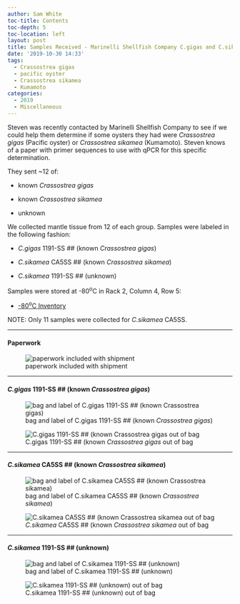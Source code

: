 ```yaml
---
author: Sam White
toc-title: Contents
toc-depth: 5
toc-location: left
layout: post
title: Samples Received - Marinelli Shellfish Company C.gigas and C.sikamea Oysters
date: '2019-10-30 14:33'
tags:
  - Crassostrea gigas
  - pacific oyster
  - Crassostrea sikamea
  - Kumamoto
categories:
  - 2019
  - Miscellaneous
---
```

Steven was recently contacted by Marinelli Shellfish Company to see if we could help them determine if some oysters they had were _Crassostrea gigas_ (Pacific oyster) or _Crassostrea sikamea_ (Kumamoto). Steven knows of a paper with primer sequences to use with qPCR for this specific determination.

They sent ~12 of:

- known _Crassostrea gigas_

- known _Crassostrea sikamea_

- unknown

We collected mantle tissue from 12 of each group. Samples were labeled in the following fashion:

- _C.gigas_ 1191-SS ## (known _Crassostrea gigas_)

- _C.sikamea_ CA5SS ## (known _Crassostrea sikamea_)

- _C.sikamea_ 1191-SS ## (unknown)


 Samples were stored at -80<sup>o</sup>C in Rack 2, Column 4, Row 5:

- [-80<sup>o</sup>C Inventory](http://b.link/srlab-80C)

NOTE: Only 11 samples were collected for _C.sikamea_ CA5SS.


---

#### Paperwork

![paperwork included with shipment](https://github.com/RobertsLab/sams-notebook/blob/master/images/20191030_marinelli_shellfish-01.jpg?raw=true)

---

#### _C.gigas_ 1191-SS ## (known _Crassostrea gigas_)

![bag and label of C.gigas 1191-SS ## (known _Crassostrea gigas_)](https://github.com/RobertsLab/sams-notebook/blob/master/images/20191030_marinelli_shellfish-02.jpg?raw=true)

![C.gigas 1191-SS ## (known _Crassostrea gigas_ out of bag](https://github.com/RobertsLab/sams-notebook/blob/master/images/20191030_marinelli_shellfish-06.jpg?raw=true)

---

#### _C.sikamea_ CA5SS ## (known _Crassostrea sikamea_)

![bag and label of C.sikamea CA5SS ## (known _Crassostrea sikamea_)](https://github.com/RobertsLab/sams-notebook/blob/master/images/20191030_marinelli_shellfish-03.jpg?raw=true)

![_C.sikamea_ CA5SS ## (known _Crassostrea sikamea_ out of bag](https://github.com/RobertsLab/sams-notebook/blob/master/images/20191030_marinelli_shellfish-07.jpg?raw=true)

---

#### _C.sikamea_ 1191-SS ## (unknown)


![bag and label of C.sikamea 1191-SS ## (unknown)](https://github.com/RobertsLab/sams-notebook/blob/master/images/20191030_marinelli_shellfish-04.jpg?raw=true)



![C.sikamea 1191-SS ## (unknown) out of bag](https://github.com/RobertsLab/sams-notebook/blob/master/images/20191030_marinelli_shellfish-05.jpg?raw=true)
